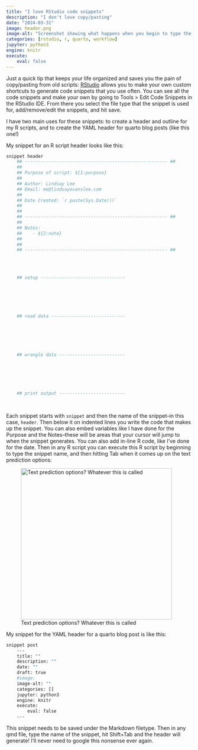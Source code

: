 ```yaml
---
title: "I love RStudio code snippets"
description: "I don't love copy/pasting"
date: "2024-03-31"
image: header.png
image-alt: "Screenshot showing what happens when you begin to type the header snippet name in RStudio"
categories: [rstudio, r, quarto, workflow]
jupyter: python3
engine: knitr
execute:
    eval: false
---
```


Just a quick tip that keeps your life organized and saves you the pain of copy/pasting from old scripts: [RStudio](https://posit.co/products/open-source/rstudio/) allows you to make your own custom shortcuts to generate code snippets that you use often. You can see all the code snippets and make your own by going to Tools \> Edit Code Snippets in the RStudio IDE. From there you select the file type that the snippet is used for, add/remove/edit the snippets, and hit save.

I have two main uses for these snippets: to create a header and outline for my R scripts, and to create the YAML header for quarto blog posts (like this one!)

My snippet for an R script header looks like this:

```bash
snippet header
	## ------------------------------------------------------ ##
	##
	## Purpose of script: ${1:purpose}
	##
	## Author: Lindsay Lee
	## Email: me@lindsayevanslee.com
	##
	## Date Created: `r paste(Sys.Date())`
	##
	##
	## ------------------------------------------------------ ##
	##
	## Notes:
	##    - ${2:note}
	##   
	##
	## ------------------------------------------------------ ##
	
	
	
	
	## setup --------------------------------
	
	
	
	
	
	
	## read data ----------------------------
	
	
	
	
	
	
	## wrangle data -------------------------
	
	
	
	
	
	
	## print output -------------------------
	
	

```

Each snippet starts with `snippet` and then the name of the snippet--in this case, `header`. Then below it on indented lines you write the code that makes up the snippet. You can also embed variables like I have done for the Purpose and the Notes--these will be areas that your cursor will jump to when the snippet generates. You can also add in-line R code, like I've done for the date. Then in any R script you can execute this R script by beginning to type the snippet name, and then hitting Tab when it comes up on the text prediction options:

![Text prediction options? Whatever this is called](header.png){fig-alt="Screenshot showing what happens when you begin to type the header snippet name in RStudio" width="408"}

My snippet for the YAML header for a quarto blog post is like this:

```bash
snippet post
	---
	title: ""
	description: ""
	date: ""
	draft: true
	#image: 
	image-alt: ""
	categories: []
	jupyter: python3
	engine: knitr
	execute:
	    eval: false
	---
```

This snippet needs to be saved under the Markdown filetype. Then in any qmd file, type the name of the snippet, hit Shift+Tab and the header will generate! I'll never need to google this nonsense ever again.
